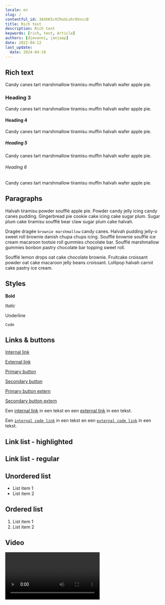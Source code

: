 ```yaml
---
locale: en
slug: /
contentful_id: 3AXhK5cXCRuULohr0VnccB
title: Rich text
description: Rich text
keywords: [rich, text, Article]
authors: [djovanni, janjaap]
date: 2022-04-12
last_update:
  date: 2024-04-18
---
```


## Rich text

Candy canes tart marshmallow tiramisu muffin halvah wafer apple pie.

### Heading 3

Candy canes tart marshmallow tiramisu muffin halvah wafer apple pie.

#### Heading 4

Candy canes tart marshmallow tiramisu muffin halvah wafer apple pie.

##### Heading 5

Candy canes tart marshmallow tiramisu muffin halvah wafer apple pie.

###### Heading 6

Candy canes tart marshmallow tiramisu muffin halvah wafer apple pie.

## Paragraphs

Halvah tiramisu powder soufflé apple pie. Powder candy jelly icing candy canes pudding. Gingerbread pie cookie cake icing cake sugar plum. Sugar plum cake tiramisu soufflé bear claw sugar plum cake halvah.

Dragée dragée `brownie marshmallow` candy canes. Halvah pudding jelly-o sweet roll brownie danish chupa chups icing. Soufflé brownie soufflé ice cream macaroon tootsie roll gummies chocolate bar. Soufflé marshmallow gummies bonbon pastry chocolate bar topping sweet roll.

Soufflé lemon drops oat cake chocolate brownie. Fruitcake croissant powder oat cake macaroon jelly beans croissant. Lollipop halvah carrot cake pastry ice cream.

## Styles

**Bold**

*Italic*

Underline

`Code`

## Links & buttons

[Internal link](https://appt.org)

[External link](https://appt.nl)

[Primary button](https://appt.org)

[Secondary button](https://appt.org)

[Primary button extern](https://appt.nl)

[Secondary button extern](https://appt.nl)

Een [internal link](https://appt.org) in een tekst en een [external link](https://appt.nl) in een tekst.

Een [`internal code link`](https://appt.org) in een tekst en een [`external code link`](https://firebase.google.com) in een tekst.

## Link list - highlighted

<LinkList title="List of docs" isHighlighted={true}>
  <LinkListItem
    url="https://appt.org/en/docs/android"
    title="Learn about Android accessibility"
    label="Android accessibility"
    description="Android has an accessibility layer that helps users to navigate their Android devices more easily. By integrating accessibility features, you can improve your app's usability, particularly for users with disabilities."
    image="/img/light/Android.svg"
    alt="Android logo (light)"
  />
  <LinkListItem
    url="https://appt.org/en/docs/ios"
    title="Learn about iOS accessibility"
    label="iOS accessibility"
    description="iOS has built-in accessibility features, accessibility APIs, and developer tools which provide an extraordinary opportunity to deliver a superior mobile experience to every user, including those with disabilities."
    image="/img/light/iOS.svg"
    alt="iOS logo (light)"
  />
  <LinkListItem
    url="https://appt.org/en/docs/flutter"
    title="Learn about Flutter accessibility"
    label="Flutter accessibility"
    description="Flutter is committed to supporting developers in making their apps more accessible. It has built-in support for accessibility features provided by the underlying operating system."
    image="/img/light/flutter.svg"
    alt="Flutter logo (light)"
  />
  <LinkListItem
    url="https://appt.org/en/docs/react-native"
    title="Learn about React Native accessibility"
    label="React Native accessibility"
    description="React Native has accessibility APIs which let your app accommodate all users. You can integrate apps with assistive technologies like the screen readers VoiceOver and TalkBack."
    image="/img/light/React Native.svg"
    alt="React Native logo (light)"
  />
  <LinkListItem
    url="https://appt.org/en/docs/net-maui"
    title="Learn about .NET MAUI accessibility"
    label=".NET MAUI accessibility"
    description=".NET MAUI has built-in semantics for accessibility and includes support for accessibility features, allowing developers to build inclusive apps."
    image="/img/light/net-maui.svg"
    alt=".NET MAUI logo"
  />
  <LinkListItem
    url="https://appt.org/en/docs/xamarin"
    title="Learn about Xamarin accessibility"
    label="Xamarin accessibility"
    description="Xamarin has features to create apps which work well with accessibility features such as large type, high contrast, zoom in, screen reading, visual or haptic feedback cues, and alternative input methods."
    image="/img/light/Xamarin.svg"
    alt="Xamarin logo (light)"
  />
</LinkList>

## Link list - regular

<LinkList title="Regular link list" isHighlighted={false}>
  <LinkListItem
    url="https://appt.org"
    title="Mara Polak"
  />
  <LinkListItem
    url="https://appt.org"
    title="Johan Huijkman"
  />
  <LinkListItem
    url="https://appt.nl"
    title="Appt.nl"
  />
</LinkList>

## Unordered list

- List item 1
- List item 2

## Ordered list

1. List item 1
2. List item 2

## Video

<Video youTubeId="20SHvU2PKsM" title="Accessibility"/>

## Image

<Image src="/img/light/logos/appt.svg" dark="/img/dark/logos/appt.svg" alt="Appt logo"/>

## Code sample

<CodeSample id="accessibility-label" locale="en"/>

## Two column blocks

<TwoColumnBlock>
  <LeftColumn>
    <ColumnRow>
      <Image src="/img/light/tomas-malik-7TA1EjtFCjc-unsplash.jpg" alt="4K test"/>
    </ColumnRow>
  </LeftColumn>
  <RightColumn>
    <ColumnRow>
      <TextBlock showBackgroundColor={true}>
        ## Cupcake ipsum
        
        Gummi bears danish marshmallow biscuit brownie dessert topping. Sugar plum gummi bears cupcake bear claw cotton candy lollipop gummi bears liquorice. Cheesecake macaroon cake dragée jelly beans.
        
        - Liquorice croissant
        - Biscuit dessert tootsie roll
        - Marshmallow tart bonbon cupcake sweet.
      </TextBlock>
    </ColumnRow>
  </RightColumn>
</TwoColumnBlock>

<TwoColumnBlock>
  <LeftColumn>
    <ColumnRow>
      <LinkListItem
        url="https://appt.org"
        title="Mara Polak"
      />
      <LinkListItem
        url="https://appt.org"
        title="Johan Huijkman"
      />
      <LinkListItem
        url="https://appt.nl"
        title="Appt.nl"
      />
    </ColumnRow>
  </LeftColumn>
  <RightColumn>
    <ColumnRow>
      <Image src="/img/light/tomas-malik-7TA1EjtFCjc-unsplash.jpg" alt="4K test"/>
    </ColumnRow>
  </RightColumn>
</TwoColumnBlock>

<TwoColumnBlock>
  <LeftColumn>
    <ColumnRow>
<Video youTubeId="20SHvU2PKsM" title="Accessibility - no thumbnail"/>
    </ColumnRow>
  </LeftColumn>
  <RightColumn>
    <ColumnRow>
      <TextBlock showBackgroundColor={true}>
        ## Cupcake ipsum
        
        Gummi bears danish marshmallow biscuit brownie dessert topping. Sugar plum gummi bears cupcake bear claw cotton candy lollipop gummi bears liquorice. Cheesecake macaroon cake dragée jelly beans.
        
        - Liquorice croissant
        - Biscuit dessert tootsie roll
        - Marshmallow tart bonbon cupcake sweet.
      </TextBlock>
    </ColumnRow>
  </RightColumn>
</TwoColumnBlock>

<TwoColumnBlock>
  <LeftColumn>
    <ColumnRow>
      <TextBlock showBackgroundColor={false}>
        ## VoiceOver training
        
        In deze video kun je zien hoe je VoiceOver gebaren kunt oefenen met de Appt app.
        
        Download de app gratis op [appt.nl/app](https://appt.nl/app)
      </TextBlock>
    </ColumnRow>
  </LeftColumn>
  <RightColumn>
    <ColumnRow>
        <Video youTubeId="IcYl8qkClsc" title="VoiceOver training video"/>
    </ColumnRow>
  </RightColumn>
</TwoColumnBlock>

<TwoColumnBlock>
  <LeftColumn>
    <ColumnRow>
      <Quote
        quote="Do not make the mistake of treating accessibility solely as a technical issue. Every team member plays a role and has his or her own responsibility. Design and development should go hand in hand."
        name="Johan Huijkman"
        image="/img/light/Johan.jpeg"
        extraInfo="Accessibility engineer at tech agency Q42"
        alt="Johan"
        label="Johan Huijkman"
        url="https://appt.org"
      />
    </ColumnRow>
  </LeftColumn>
  <RightColumn>
    <ColumnRow>
      <Quote
        quote="Do not make the mistake of treating accessibility solely as a technical issue. Every team member plays a role and has his or her own responsibility. Design and development should go hand in hand."
        name="Johan Huijkman"
        image="/img/light/Johan.jpeg"
        extraInfo="Accessibility engineer at tech agency Q42"
        alt="Johan"
        label="Johan Huijkman"
        url="https://appt.nl"
      />
    </ColumnRow>
  </RightColumn>
</TwoColumnBlock>

## Quote block

<Quote
  quote="Do not make the mistake of treating accessibility solely as a technical issue. Every team member plays a role and has his or her own responsibility. Design and development should go hand in hand."
  name="Johan Huijkman"
  image="/img/light/Johan.jpeg"
  extraInfo="Accessibility engineer at tech agency Q42"
  alt="Johan"
  label="Johan Huijkman"
  url="https://appt.org"
/>

## Percentage block - percentage

<PercentageBlock
  metrics={[
    { title: 'Dark mode', key: 'ios-preference_ui_style-dark', isPercentage: true }
  ]}
  label="Dark mode"
  url="https://appt.org">
  have turned on dark mode.
</PercentageBlock>

<TwoColumnBlock>
  <LeftColumn>
    <ColumnRow>
      <PercentageBlock
        metrics={[
          { title: 'Dark mode', key: 'ios-preference_ui_style-dark', isPercentage: true }
        ]}
        label="Dark mode"
        url="https://appt.org">
        have turned on dark mode.
      </PercentageBlock>
    </ColumnRow>
  </LeftColumn>
  <RightColumn>
    <ColumnRow>
      <PercentageBlock
        metrics={[
          { title: 'Dark mode', key: 'ios-preference_ui_style-dark', isPercentage: true }
        ]}
        label="Dark mode"
        url="https://appt.org">
        have turned on dark mode.
      </PercentageBlock>
    </ColumnRow>
  </RightColumn>
</TwoColumnBlock>

## Percentage block - bar chart

<PercentageBlock
  metrics={[
    { title: 'Twilight', key: 'ios-preference_daytime-twilight', isPercentage: true },
    { title: 'Day', key: 'ios-preference_daytime-day', isPercentage: true },
    { title: 'Night', key: 'ios-preference_daytime-night', isPercentage: true }
  ]}
  label="Docs"
  url="https://appt.org">
  **The most commonly used accessibility feature is text size adjustment. The accessibility research looked at all phone settings and why people activate them.**

We have listed the results below, including an extrapolation to the entire Dutch population.
</PercentageBlock>

<TwoColumnBlock>
  <LeftColumn>
    <ColumnRow>
      <PercentageBlock
        metrics={[
          { title: 'Twilight', key: 'ios-preference_daytime-twilight', isPercentage: true },
          { title: 'Day', key: 'ios-preference_daytime-day', isPercentage: true },
          { title: 'Night', key: 'ios-preference_daytime-night', isPercentage: true }
        ]}
        label="Docs"
        url="https://appt.org">
        **The most commonly used accessibility feature is text size adjustment. The accessibility research looked at all phone settings and why people activate them.**
      
      We have listed the results below, including an extrapolation to the entire Dutch population.
      </PercentageBlock>
    </ColumnRow>
  </LeftColumn>
  <RightColumn>
    <ColumnRow>
      <PercentageBlock
        metrics={[
          { title: 'Twilight', key: 'ios-preference_daytime-twilight', isPercentage: true },
          { title: 'Day', key: 'ios-preference_daytime-day', isPercentage: true },
          { title: 'Night', key: 'ios-preference_daytime-night', isPercentage: true }
        ]}
        label="Docs"
        url="https://appt.org">
        **The most commonly used accessibility feature is text size adjustment. The accessibility research looked at all phone settings and why people activate them.**
      
      We have listed the results below, including an extrapolation to the entire Dutch population.
      </PercentageBlock>
    </ColumnRow>
  </RightColumn>
</TwoColumnBlock>
